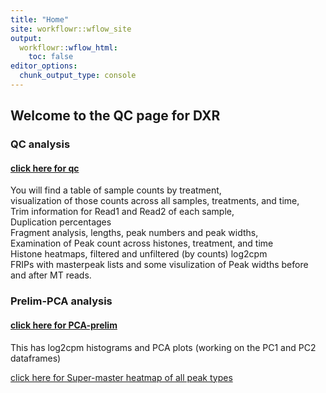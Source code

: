 ```yaml
---
title: "Home"
site: workflowr::wflow_site
output:
  workflowr::wflow_html:
    toc: false
editor_options:
  chunk_output_type: console
---
```


## Welcome to the QC page for DXR

### QC analysis  
#### [click here for qc](https://reneeisnowhere.github.io/DXR_project/QC_seq_analysis.html)
  You will find a table of sample counts by treatment,  
  visualization  of those counts across all samples, treatments, and time,  
  Trim information for Read1 and Read2 of each sample,  
  Duplication percentages  
  Fragment analysis, lengths, peak numbers and peak widths,  
  Examination of Peak count across histones, treatment, and time  
  Histone heatmaps, filtered and unfiltered (by counts) log2cpm  
  FRIPs with masterpeak lists and some visulization of Peak widths before and after MT reads.
  
### Prelim-PCA analysis 
#### [click here for PCA-prelim](https://reneeisnowhere.github.io/DXR_project/initial_pca_analysis.html)

This has log2cpm histograms and PCA plots (working on the PC1 and PC2 dataframes)

[click here for Super-master heatmap of all peak types](https://reneeisnowhere.github.io/DXR_project/first_all_hist_peaks.html)
  









